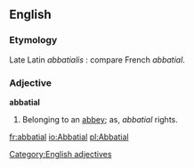 ==English==

===Etymology===
Late Latin ''abbatialis'' : compare French ''abbatial''.

===Adjective===
'''abbatial'''
#Belonging to an [[abbey]]; as, ''abbatial'' rights.


[[Category:English adjectives]]

[[fr:abbatial]]
[[io:Abbatial]]
[[pl:Abbatial]]
